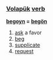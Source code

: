 === [[Volapük]]  [[verb]] === 

'''[[begoyn]] = [[begön]]''' 

# [[ask]] a favor
# [[beg]]
# [[supplicate]]
# [[request]]